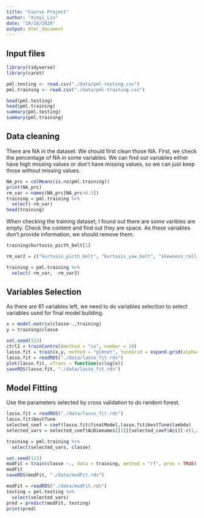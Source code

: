 ```yaml
---
title: "Course Project"
author: "Xinyi_Lin"
date: "10/18/2020"
output: html_document
---
```


## Input files

```r
library(tidyverse)
library(caret)
```

```r
pml.testing <- read.csv("./data/pml-testing.csv")
pml.training <- read.csv("./data/pml-training.csv")
```

```r
head(pml.testing)
head(pml.training)
summary(pml.testing)
summary(pml.training)
```

## Data cleaning

There are NA in the dataset. We should first clean those NA. First, we check the percentage of NA in some variables. We can find out variables either have high missing values or don't have missing values, so we can just keep those without missing values.

```r
NA_prc = colMeans(is.na(pml.training))
print(NA_prc)
rm_var = names(NA_prc[NA_prc>0.5])
training = pml.training %>% 
  select(-rm_var)
head(training)
```

When checking the training dataset, I found out there are some varibles are empty. Check the content and find out they are space. As these variables don't provide information, we should remove them.

```r
training$kurtosis_picth_belt[1]

rm_var2 = c("kurtosis_picth_belt", "kurtosis_yaw_belt", "skewness_roll_belt", "skewness_roll_belt.1", "skewness_yaw_belt", "max_yaw_belt", "min_yaw_belt", "amplitude_yaw_belt", "kurtosis_roll_arm", "kurtosis_picth_arm", "kurtosis_yaw_arm", "skewness_roll_arm", "skewness_pitch_arm", "skewness_yaw_arm", "kurtosis_roll_dumbbell", "kurtosis_picth_dumbbell", "kurtosis_yaw_dumbbell", "skewness_roll_dumbbell", "skewness_pitch_dumbbell", "skewness_yaw_dumbbell", "max_yaw_dumbbell", "min_yaw_dumbbell", "amplitude_yaw_dumbbell", "kurtosis_roll_forearm", "kurtosis_picth_forearm", "kurtosis_yaw_forearm", "skewness_roll_forearm", "skewness_pitch_forearm", "skewness_yaw_forearm", "max_yaw_forearm", "min_yaw_forearm", "amplitude_yaw_forearm")

training = pml.training %>% 
  select(-rm_var, -rm_var2)
```

## Variables Selection

As there are 61 variables left, we need to do variables selection to select variables used for final model building.

```r
x = model.matrix(classe~.,training)
y = training$classe
```

```r
set.seed(123)
ctrl1 = trainControl(method = "cv", number = 10)
lasso.fit = train(x,y, method = "glmnet", tuneGrid = expand.grid(alpha=seq(0.1, 1 ,length = 5), lambda = exp(seq(-1, 5, length = 20))), trControl = ctrl1)
lasso.fit = readRDS("./data/lasso_fit.rds")
plot(lasso.fit, xTrans = function(x)log(x))
saveRDS(lasso.fit, "./data/lasso_fit.rds")
```

## Model Fitting

Use the parameters selected by cross validation to do random forest. 

```r
lasso.fit = readRDS("./data/lasso_fit.rds")
lasso.fit$bestTune
selected_coef = coef(lasso.fit$finalModel,lasso.fit$bestTune$lambda)
selected_vars = selected_coef$A@Dimnames[[1]][selected_coef$A@i][-c(1,3:11)]
```

```r
training = pml.training %>% 
  select(selected_vars, classe)
```

```r
set.seed(123)
modFit = train(classe ~., data = training, method = "rf", prox = TRUE)
modFit
saveRDS(modFit, "./data/modFit.rds")
```

```r
modFit = readRDS("./data/modFit.rds")
testing = pml.testing %>% 
  select(selected_vars)
pred = predict(modFit, testing)
print(pred)
```

